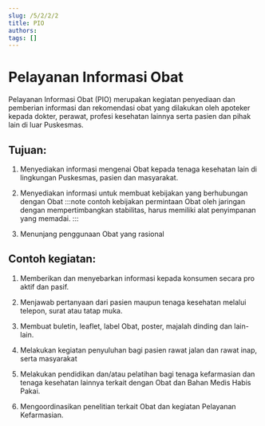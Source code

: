 ```yaml
---
slug: /5/2/2/2
title: PIO
authors: 
tags: []
---
```


# Pelayanan Informasi Obat

Pelayanan Informasi Obat (PIO) merupakan kegiatan penyediaan dan pemberian informasi dan rekomendasi obat yang dilakukan oleh apoteker kepada dokter, perawat, profesi kesehatan lainnya serta pasien dan pihak lain di luar Puskesmas.

## Tujuan:

1) Menyediakan informasi mengenai Obat kepada tenaga kesehatan lain di lingkungan Puskesmas, pasien dan masyarakat.

2) Menyediakan informasi untuk membuat kebijakan yang berhubungan dengan Obat 
    :::note contoh
    kebijakan permintaan Obat oleh jaringan dengan mempertimbangkan stabilitas, harus memiliki alat penyimpanan yang memadai.
    :::
    
3) Menunjang penggunaan Obat yang rasional 

## Contoh kegiatan:

1) Memberikan dan menyebarkan informasi kepada konsumen secara pro aktif dan pasif.

2) Menjawab pertanyaan dari pasien maupun tenaga kesehatan melalui telepon, surat atau tatap muka.

3) Membuat buletin, leaflet, label Obat, poster, majalah dinding dan lain-lain.

4) Melakukan kegiatan penyuluhan bagi pasien rawat jalan dan rawat inap, serta masyarakat

5) Melakukan pendidikan dan/atau pelatihan bagi tenaga kefarmasian dan tenaga kesehatan lainnya terkait dengan Obat dan Bahan Medis Habis Pakai.

6) Mengoordinasikan penelitian terkait Obat dan kegiatan Pelayanan Kefarmasian.

